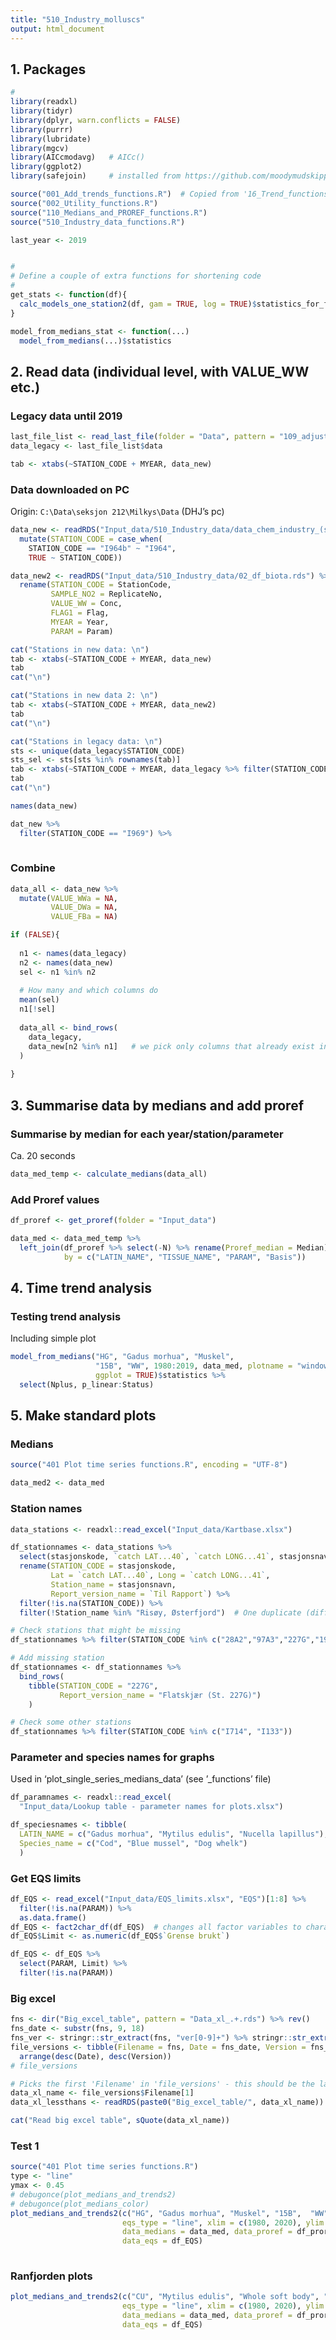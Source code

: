 ```yaml
---
title: "510_Industry_molluscs"
output: html_document
---
```


## 1. Packages
```r

# 
library(readxl)
library(tidyr)
library(dplyr, warn.conflicts = FALSE)
library(purrr)
library(lubridate)
library(mgcv)
library(AICcmodavg)   # AICc()
library(ggplot2)
library(safejoin)     # installed from https://github.com/moodymudskipper/safejoin   

source("001_Add_trends_functions.R")  # Copied from '16_Trend_functions.R' in Milkys_2018
source("002_Utility_functions.R")
source("110_Medians_and_PROREF_functions.R")
source("510_Industry_data_functions.R")

last_year <- 2019


#
# Define a couple of extra functions for shortening code
#
get_stats <- function(df){
  calc_models_one_station2(df, gam = TRUE, log = TRUE)$statistics_for_file
}

model_from_medians_stat <- function(...)
  model_from_medians(...)$statistics

```




## 2. Read data (individual level, with VALUE_WW etc.)

### Legacy data until 2019  
```r

last_file_list <- read_last_file(folder = "Data", pattern = "109_adjusted_data")
data_legacy <- last_file_list$data

tab <- xtabs(~STATION_CODE + MYEAR, data_new)

```

### Data downloaded on PC    
Origin: `C:\Data\seksjon 212\Milkys\Data` (DHJ's pc)    
```r

data_new <- readRDS("Input_data/510_Industry_data/data_chem_industry_(script_994).rds") %>%
  mutate(STATION_CODE = case_when(
    STATION_CODE == "I964b" ~ "I964",
    TRUE ~ STATION_CODE))

data_new2 <- readRDS("Input_data/510_Industry_data/02_df_biota.rds") %>%
  rename(STATION_CODE = StationCode,
         SAMPLE_NO2 = ReplicateNo,
         VALUE_WW = Conc,
         FLAG1 = Flag,
         MYEAR = Year,
         PARAM = Param)

cat("Stations in new data: \n")
tab <- xtabs(~STATION_CODE + MYEAR, data_new)
tab
cat("\n")

cat("Stations in new data 2: \n")
tab <- xtabs(~STATION_CODE + MYEAR, data_new2)
tab
cat("\n")

cat("Stations in legacy data: \n")
sts <- unique(data_legacy$STATION_CODE)
sts_sel <- sts[sts %in% rownames(tab)]
tab <- xtabs(~STATION_CODE + MYEAR, data_legacy %>% filter(STATION_CODE %in% sts_sel))
tab
cat("\n")

names(data_new)
```

```r

dat_new %>%
  filter(STATION_CODE == "I969") %>%
  

```

### Combine  
```r

data_all <- data_new %>%
  mutate(VALUE_WWa = NA,
         VALUE_DWa = NA,
         VALUE_FBa = NA)

if (FALSE){
  
  n1 <- names(data_legacy)
  n2 <- names(data_new)
  sel <- n1 %in% n2
  
  # How many and which columns do  
  mean(sel)
  n1[!sel]
  
  data_all <- bind_rows(
    data_legacy,
    data_new[n2 %in% n1]   # we pick only columns that already exist in 
  )
  
}

```


## 3. Summarise data by medians and add proref  

### Summarise by median for each year/station/parameter   
Ca. 20 seconds  
```r

data_med_temp <- calculate_medians(data_all)

```

### Add Proref values    
```r

df_proref <- get_proref(folder = "Input_data")

data_med <- data_med_temp %>%
  left_join(df_proref %>% select(-N) %>% rename(Proref_median = Median), 
            by = c("LATIN_NAME", "TISSUE_NAME", "PARAM", "Basis"))

```


## 4. Time trend analysis   

### Testing trend analysis   
Including simple plot  
```r

model_from_medians("HG", "Gadus morhua", "Muskel", 
                   "15B", "WW", 1980:2019, data_med, plotname = "window", 
                   ggplot = TRUE)$statistics %>%
  select(Nplus, p_linear:Status)

```

## 5. Make standard plots   

### Medians 
```r

source("401 Plot time series functions.R", encoding = "UTF-8")

data_med2 <- data_med


```

### Station names  
```r

data_stations <- readxl::read_excel("Input_data/Kartbase.xlsx")

df_stationnames <- data_stations %>%
  select(stasjonskode, `catch LAT...40`, `catch LONG...41`, stasjonsnavn, `Til Rapport`) %>%
  rename(STATION_CODE = stasjonskode,
         Lat = `catch LAT...40`, Long = `catch LONG...41`, 
         Station_name = stasjonsnavn,
         Report_version_name = `Til Rapport`) %>%
  filter(!is.na(STATION_CODE)) %>%
  filter(!Station_name %in% "Risøy, Østerfjord")  # One duplicate (different names), we just remove 

# Check stations that might be missing
df_stationnames %>% filter(STATION_CODE %in% c("28A2","97A3","227G","19B","19N"))

# Add missing station
df_stationnames <- df_stationnames %>%
  bind_rows(
    tibble(STATION_CODE = "227G",
           Report_version_name = "Flatskjær (St. 227G)")
    )

# Check some other stations
df_stationnames %>% filter(STATION_CODE %in% c("I714", "I133"))


```

### Parameter and species names for graphs
Used in 'plot_single_series_medians_data' (see '_functions' file)  
```r

df_paramnames <- readxl::read_excel(
  "Input_data/Lookup table - parameter names for plots.xlsx")

df_speciesnames <- tibble(
  LATIN_NAME = c("Gadus morhua", "Mytilus edulis", "Nucella lapillus"),
  Species_name = c("Cod", "Blue mussel", "Dog whelk")
  )

```

### Get EQS limits  
```r

df_EQS <- read_excel("Input_data/EQS_limits.xlsx", "EQS")[1:8] %>%
  filter(!is.na(PARAM)) %>%
  as.data.frame()
df_EQS <- fact2char_df(df_EQS)  # changes all factor variables to character variables
df_EQS$Limit <- as.numeric(df_EQS$`Grense brukt`)

df_EQS <- df_EQS %>%
  select(PARAM, Limit) %>% 
  filter(!is.na(PARAM))

```

### Big excel  
```r

fns <- dir("Big_excel_table", pattern = "Data_xl_.+.rds") %>% rev()
fns_date <- substr(fns, 9, 18)
fns_ver <- stringr::str_extract(fns, "ver[0-9]+") %>% stringr::str_extract("[0-9]+") %>% as.numeric()
file_versions <- tibble(Filename = fns, Date = fns_date, Version = fns_ver) %>%
  arrange(desc(Date), desc(Version))
# file_versions

# Picks the first 'Filename' in 'file_versions' - this should be the latest 'excel' file:
data_xl_name <- file_versions$Filename[1]
data_xl_lessthans <- readRDS(paste0("Big_excel_table/", data_xl_name))

cat("Read big excel table", sQuote(data_xl_name))

```

### Test 1
```r

source("401 Plot time series functions.R")
type <- "line"
ymax <- 0.45
# debugonce(plot_medians_and_trends2)
# debugonce(plot_medians_color)
plot_medians_and_trends2(c("HG", "Gadus morhua", "Muskel", "15B",  "WW"), 
                         eqs_type = "line", xlim = c(1980, 2020), ylim = c(0, ymax),
                         data_medians = data_med, data_proref = df_proref, 
                         data_eqs = df_EQS)
                    

```

### Ranfjorden plots   

```r

plot_medians_and_trends2(c("CU", "Mytilus edulis", "Whole soft body", "I969",  "WW"), 
                         eqs_type = "line", xlim = c(1980, 2020), ylim = c(0, ymax),
                         data_medians = data_med, data_proref = df_proref, 
                         data_eqs = df_EQS)

```


